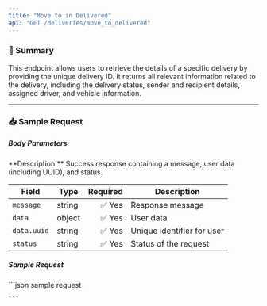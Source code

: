 ```yaml
---
title: "Move to in Delivered"
api: "GET /deliveries/move_to_delivered"
---
```


### 📝 Summary

This endpoint allows users to retrieve the details of a specific delivery by providing the unique delivery ID. It returns all relevant information related to the delivery, including the delivery status, sender and recipient details, assigned driver, and vehicle information.

---

### 📥 Sample Request
##### Body Parameters
<Expandable>
**Description:** Success response containing a message, user data (including UUID), and status.

| **Field**   | **Type** | **Required** | **Description**          |
|-------------|----------|-------------:|---------------------------|
| `message`   | string   | ✅ Yes       | Response message          |
| `data`      | object   | ✅ Yes       | User data                 |
| `data.uuid` | string   | ✅ Yes       | Unique identifier for user |
| `status`    | string   | ✅ Yes       | Status of the request     |
</Expandable>

##### Sample Request
<Expandable>
    ```json sample request
    
    ```
</ResponseExample>

